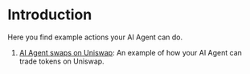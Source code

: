 # Introduction

Here you find example actions your AI Agent can do.

1. [AI Agent swaps on Uniswap](./ai-agent-swaps-on-uniswap.mdx): An example of how your AI Agent can trade tokens on Uniswap.
